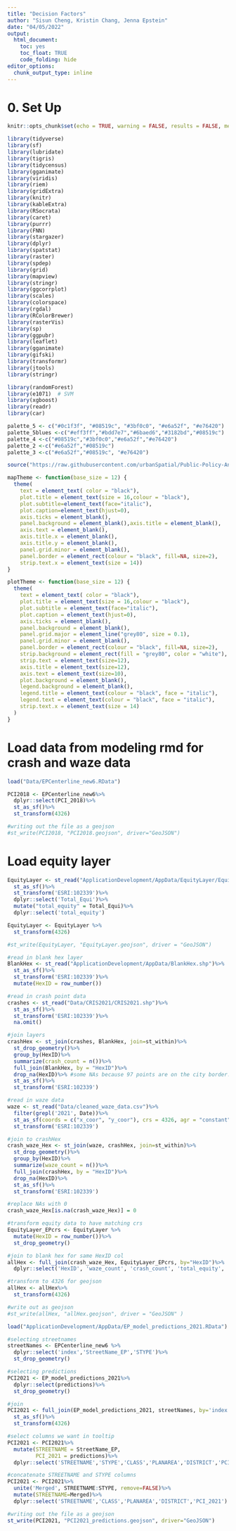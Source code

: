 ```yaml
---
title: "Decision Factors"
author: "Sisun Cheng, Kristin Chang, Jenna Epstein"
date: "04/05/2022"
output:
  html_document:
    toc: yes
    toc_float: TRUE
    code_folding: hide
editor_options:
  chunk_output_type: inline
---
```

# 0. Set Up

```r
knitr::opts_chunk$set(echo = TRUE, warning = FALSE, results = FALSE, message = FALSE)
```

```r
library(tidyverse)
library(sf)
library(lubridate)
library(tigris)
library(tidycensus)
library(gganimate)
library(viridis)
library(riem)
library(gridExtra)
library(knitr)
library(kableExtra)
library(RSocrata)
library(caret)
library(purrr)
library(FNN)
library(stargazer)
library(dplyr)
library(spatstat)
library(raster)
library(spdep)
library(grid)
library(mapview)
library(stringr)
library(ggcorrplot)
library(scales)
library(colorspace)
library(rgdal)          
library(RColorBrewer) 
library(rasterVis)    
library(sp)
library(ggpubr)
library(leaflet)
library(gganimate)
library(gifski)
library(transformr)
library(jtools)
library(stringr)

library(randomForest)
library(e1071)  # SVM
library(xgboost)
library(readr)
library(car)

palette_5 <- c("#0c1f3f", "#08519c", "#3bf0c0", "#e6a52f", "#e76420")
palette_5blues <-c("#eff3ff","#bdd7e7","#6baed6","#3182bd","#08519c")
palette_4 <-c("#08519c","#3bf0c0","#e6a52f","#e76420")
palette_2 <-c("#e6a52f","#08519c")
palette_3 <-c("#e6a52f","#08519c", "#e76420")

source("https://raw.githubusercontent.com/urbanSpatial/Public-Policy-Analytics-Landing/master/functions.r")
```

```r
mapTheme <- function(base_size = 12) {
  theme(
    text = element_text( color = "black"),
    plot.title = element_text(size = 16,colour = "black"),
    plot.subtitle=element_text(face="italic"),
    plot.caption=element_text(hjust=0),
    axis.ticks = element_blank(),
    panel.background = element_blank(),axis.title = element_blank(),
    axis.text = element_blank(),
    axis.title.x = element_blank(),
    axis.title.y = element_blank(),
    panel.grid.minor = element_blank(),
    panel.border = element_rect(colour = "black", fill=NA, size=2),
    strip.text.x = element_text(size = 14))
}

plotTheme <- function(base_size = 12) {
  theme(
    text = element_text( color = "black"),
    plot.title = element_text(size = 16,colour = "black"),
    plot.subtitle = element_text(face="italic"),
    plot.caption = element_text(hjust=0),
    axis.ticks = element_blank(),
    panel.background = element_blank(),
    panel.grid.major = element_line("grey80", size = 0.1),
    panel.grid.minor = element_blank(),
    panel.border = element_rect(colour = "black", fill=NA, size=2),
    strip.background = element_rect(fill = "grey80", color = "white"),
    strip.text = element_text(size=12),
    axis.title = element_text(size=12),
    axis.text = element_text(size=10),
    plot.background = element_blank(),
    legend.background = element_blank(),
    legend.title = element_text(colour = "black", face = "italic"),
    legend.text = element_text(colour = "black", face = "italic"),
    strip.text.x = element_text(size = 14)
  )
}

```

# Load data from modeling rmd for crash and waze data

```r
load("Data/EPCenterline_new6.RData")

PCI2018 <- EPCenterline_new6%>%
  dplyr::select(PCI_2018)%>%
  st_as_sf()%>%
  st_transform(4326)

#writing out the file as a geojson
#st_write(PCI2018, "PCI2018.geojson", driver="GeoJSON")
```

# Load equity layer

```r
EquityLayer <- st_read("ApplicationDevelopment/AppData/EquityLayer/Equity_12_11_2020/Equity_12_11_2020.shp")%>%
  st_as_sf()%>%
  st_transform('ESRI:102339')%>%
  dplyr::select('Total_Equi')%>%
  mutate("total_equity" = Total_Equi)%>%
  dplyr::select('total_equity')

EquityLayer <- EquityLayer %>%
  st_transform(4326)

#st_write(EquityLayer, "EquityLayer.geojson", driver = "GeoJSON")
```


```r
#read in blank hex layer
BlankHex <- st_read("ApplicationDevelopment/AppData/BlankHex.shp")%>%
  st_as_sf()%>%
  st_transform('ESRI:102339')%>%
  mutate(HexID = row_number())

#read in crash point data
crashes <- st_read("Data/CRIS2021/CRIS2021.shp")%>%
  st_as_sf()%>%
  st_transform('ESRI:102339')%>%
  na.omit()

#join layers
crashHex <- st_join(crashes, BlankHex, join=st_within)%>%
  st_drop_geometry()%>%
  group_by(HexID)%>%
  summarize(crash_count = n())%>%
  full_join(BlankHex, by = "HexID")%>%
  drop_na(HexID)%>% #some NAs because 97 points are on the city border...excluding for now
  st_as_sf()%>%
  st_transform('ESRI:102339')
```


```r
#read in waze data
waze <- st_read("Data/cleaned_waze_data.csv")%>%
  filter(grepl('2021', Date))%>%
  st_as_sf(coords = c("x_coor", "y_coor"), crs = 4326, agr = "constant") %>%
  st_transform('ESRI:102339')

#join to crashHex
crash_waze_Hex <- st_join(waze, crashHex, join=st_within)%>%
  st_drop_geometry()%>%
  group_by(HexID)%>%
  summarize(waze_count = n())%>%
  full_join(crashHex, by = "HexID")%>%
  drop_na(HexID)%>%
  st_as_sf()%>%
  st_transform('ESRI:102339')

#replace NAs with 0
crash_waze_Hex[is.na(crash_waze_Hex)] = 0
```


```r
#transform equity data to have matching crs
EquityLayer_EPcrs <- EquityLayer %>%
  mutate(HexID = row_number())%>%
  st_drop_geometry()

#join to blank hex for same HexID col
allHex <- full_join(crash_waze_Hex, EquityLayer_EPcrs, by="HexID")%>%
  dplyr::select('HexID', 'waze_count', 'crash_count', 'total_equity', 'geometry')

#transform to 4326 for geojson
allHex <- allHex%>%
  st_transform(4326)

#write out as geojson
#st_write(allHex, "allHex.geojson", driver = "GeoJSON" )
```


```r
load("ApplicationDevelopment/AppData/EP_model_predictions_2021.RData")

#selecting streetnames
streetNames <- EPCenterline_new6 %>%
  dplyr::select('index','StreetName_EP','STYPE')%>%
  st_drop_geometry()

#selecting predictions
PCI2021 <- EP_model_predictions_2021%>%
  dplyr::select(predictions)%>%
  st_drop_geometry()

#join
PCI2021 <- full_join(EP_model_predictions_2021, streetNames, by='index')%>%
  st_as_sf()%>%
  st_transform(4326)

#select columns we want in tooltip
PCI2021 <- PCI2021%>%
  mutate(STREETNAME = StreetName_EP,
         PCI_2021 = predictions)%>%
  dplyr::select('STREETNAME','STYPE','CLASS','PLANAREA','DISTRICT','PCI_2021')

#concatenate STREETNAME and STYPE columns
PCI2021 <- PCI2021%>%
  unite('Merged', STREETNAME:STYPE, remove=FALSE)%>%
  mutate(STREETNAME=Merged)%>%
  dplyr::select('STREETNAME','CLASS','PLANAREA','DISTRICT','PCI_2021')

#writing out the file as a geojson
st_write(PCI2021, "PCI2021_predictions.geojson", driver="GeoJSON")

```













